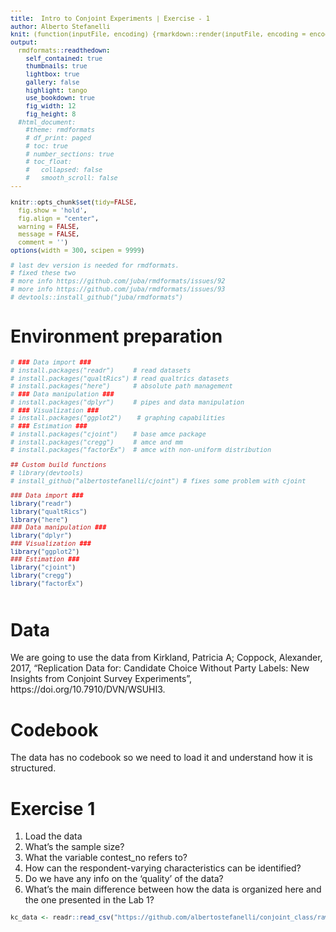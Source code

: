 ```yaml
---
title:  Intro to Conjoint Experiments | Exercise - 1
author: Alberto Stefanelli
knit: (function(inputFile, encoding) {rmarkdown::render(inputFile, encoding = encoding, output_dir = "html") })
output:
  rmdformats::readthedown:
    self_contained: true
    thumbnails: true
    lightbox: true
    gallery: false
    highlight: tango
    use_bookdown: true
    fig_width: 12
    fig_height: 8
  #html_document:
    #theme: rmdformats
    # df_print: paged
    # toc: true
    # number_sections: true
    # toc_float:
    #   collapsed: false
    #   smooth_scroll: false
---
```

<style type="text/css">
#content {
    max-width: 1500px !important;
/*    !margin-left: 300px !important;
*/
}
#table-of-contents {
    width: 300px !important;
}

#postamble {
  font-size: 10px;
}

pre{
  background-color: #FFFFFF;
    font-size: 12px;
}
pre:not([class]) {
  background-color: #D8D8D8;
    color: black;
}

</style>

```r
knitr::opts_chunk$set(tidy=FALSE, 
  fig.show = 'hold', 
  fig.align = "center", 
  warning = FALSE, 
  message = FALSE, 
  comment = '')
options(width = 300, scipen = 9999)

# last dev version is needed for rmdformats.
# fixed these two
# more info https://github.com/juba/rmdformats/issues/92 
# more info https://github.com/juba/rmdformats/issues/93
# devtools::install_github("juba/rmdformats")

```

  
# Environment preparation 


```r

# ### Data import ###
# install.packages("readr")     # read datasets
# install.packages("qualtRics") # read qualtrics datasets
# install.packages("here")      # absolute path management
# ### Data manipulation ###
# install.packages("dplyr")     # pipes and data manipulation
# ### Visualization ###
# install.packages("ggplot2")    # graphing capabilities
# ### Estimation ###
# install.packages("cjoint")    # base amce package
# install.packages("cregg")     # amce and mm 
# install.packages("factorEx")  # amce with non-uniform distribution

## Custom build functions 
# library(devtools)
# install_github("albertostefanelli/cjoint") # fixes some problem with cjoint

### Data import ###
library("readr")     
library("qualtRics") 
library("here")
### Data manipulation ###
library("dplyr")     
### Visualization ###
library("ggplot2")    
### Estimation ###
library("cjoint")   
library("cregg")     
library("factorEx")  



```

# Data 

We are going to use the data from Kirkland, Patricia A; Coppock, Alexander, 2017, "Replication Data for: Candidate Choice Without Party Labels: New Insights from Conjoint Survey Experiments", https://doi.org/10.7910/DVN/WSUHI3. 

# Codebook

The data has no codebook so we need to load it and understand how it is structured.

# Exercise 1 

1. Load the data 
2. What's the sample size?
3. What the variable contest_no refers to?
4. How can the respondent-varying characteristics can be identified?
5. Do we have any info on the 'quality' of the data?
6. What's the main difference between how the data is organized here and the one presented in the Lab 1?


```r

kc_data <- readr::read_csv("https://github.com/albertostefanelli/conjoint_class/raw/master/data/Kirkland_Coppock_mturk_replication.csv")

```




